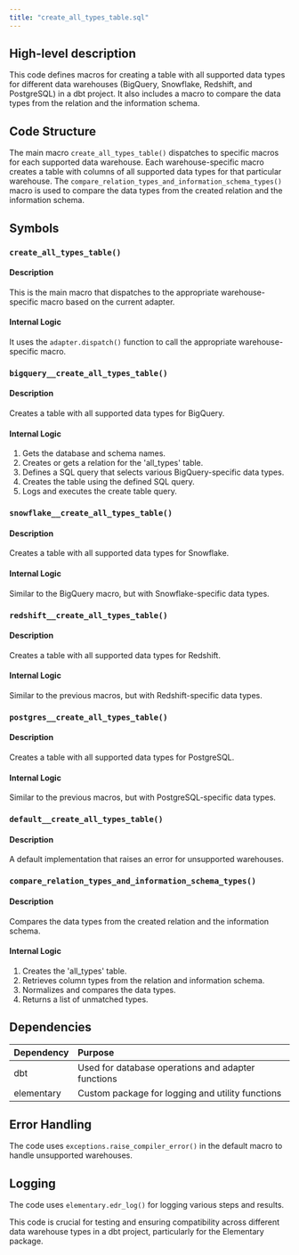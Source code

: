 ```yaml
---
title: "create_all_types_table.sql"
---
```


## High-level description
This code defines macros for creating a table with all supported data types for different data warehouses (BigQuery, Snowflake, Redshift, and PostgreSQL) in a dbt project. It also includes a macro to compare the data types from the relation and the information schema.

## Code Structure
The main macro `create_all_types_table()` dispatches to specific macros for each supported data warehouse. Each warehouse-specific macro creates a table with columns of all supported data types for that particular warehouse. The `compare_relation_types_and_information_schema_types()` macro is used to compare the data types from the created relation and the information schema.

## Symbols

### `create_all_types_table()`
#### Description
This is the main macro that dispatches to the appropriate warehouse-specific macro based on the current adapter.

#### Internal Logic
It uses the `adapter.dispatch()` function to call the appropriate warehouse-specific macro.

### `bigquery__create_all_types_table()`
#### Description
Creates a table with all supported data types for BigQuery.

#### Internal Logic
1. Gets the database and schema names.
2. Creates or gets a relation for the 'all_types' table.
3. Defines a SQL query that selects various BigQuery-specific data types.
4. Creates the table using the defined SQL query.
5. Logs and executes the create table query.

### `snowflake__create_all_types_table()`
#### Description
Creates a table with all supported data types for Snowflake.

#### Internal Logic
Similar to the BigQuery macro, but with Snowflake-specific data types.

### `redshift__create_all_types_table()`
#### Description
Creates a table with all supported data types for Redshift.

#### Internal Logic
Similar to the previous macros, but with Redshift-specific data types.

### `postgres__create_all_types_table()`
#### Description
Creates a table with all supported data types for PostgreSQL.

#### Internal Logic
Similar to the previous macros, but with PostgreSQL-specific data types.

### `default__create_all_types_table()`
#### Description
A default implementation that raises an error for unsupported warehouses.

### `compare_relation_types_and_information_schema_types()`
#### Description
Compares the data types from the created relation and the information schema.

#### Internal Logic
1. Creates the 'all_types' table.
2. Retrieves column types from the relation and information schema.
3. Normalizes and compares the data types.
4. Returns a list of unmatched types.

## Dependencies
| Dependency | Purpose |
|:-----------|:--------|
| dbt | Used for database operations and adapter functions |
| elementary | Custom package for logging and utility functions |

## Error Handling
The code uses `exceptions.raise_compiler_error()` in the default macro to handle unsupported warehouses.

## Logging
The code uses `elementary.edr_log()` for logging various steps and results.

This code is crucial for testing and ensuring compatibility across different data warehouse types in a dbt project, particularly for the Elementary package.